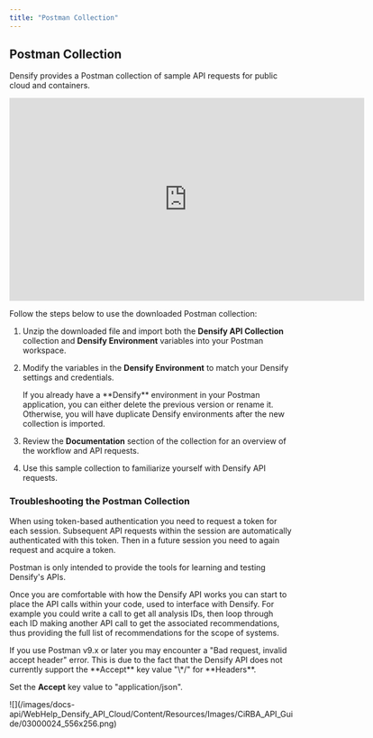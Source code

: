 ```yaml
---
title: "Postman Collection"
---
```


## Postman Collection

Densify provides a Postman collection of sample API requests for public cloud and containers.


<Accordion title="Video: Using the Postman Collection">
<iframe class="vidyard_iframe" src="https://player.vimeo.com/video/328411200" width="630" height="360" frameborder="0" webkitallowfullscreen="webkitallowfullscreen" mozallowfullscreen="mozallowfullscreen" allowfullscreen="allowfullscreen" msallowfullscreen="msallowfullscreen" oallowfullscreen="oallowfullscreen"></iframe>
</Accordion>


<Card
   horizontal
   title="Download the Densify Public Cloud Postman Collection (v4.1)"
   href="/docs-api/WebHelp_Densify_API_Cloud/Content/Resources/Collections/DensifyCCO_PostmanCollection.zip"
   icon="download"
/>

Follow the steps below to use the downloaded Postman collection:

1. Unzip the downloaded file and import both the **Densify API Collection** collection and **Densify Environment** variables into your Postman workspace.
2. Modify the variables in the **Densify Environment** to match your Densify settings and credentials.

   <Note>
   If you already have a **Densify** environment in your Postman application, you can either delete the previous version or rename it. Otherwise, you will have duplicate Densify environments after the new collection is imported.
   </Note>

3. Review the **Documentation** section of the collection for an overview of the workflow and API requests.
4. Use this sample collection to familiarize yourself with Densify API requests.

### Troubleshooting the Postman Collection

<AccordionGroup>
<Accordion title="Token Requests">
When using token-based authentication you need to request a token for each session. Subsequent API requests within the session are automatically authenticated with this token. Then in a future session you need to again request and acquire a token.

Postman is only intended to provide the tools for learning and testing Densify's APIs.

Once you are comfortable with how the Densify API works you can start to place the API calls within your code, used to interface with Densify. For example you could write a call to get all analysis IDs, then loop through each ID making another API call to get the associated recommendations, thus providing the full list of recommendations for the scope of systems.
</Accordion>

<Accordion title="&quot;Bad request, invalid accept header&quot; Error">
If you use Postman v9.x or later you may encounter a "Bad request, invalid accept header" error. This is due to the fact that the Densify API does not currently support the **Accept** key value "\*/" for **Headers**.

Set the **Accept** key value to "application/json".

<Accordion title="Figure: Postman Header Configuration">
![](/images/docs-api/WebHelp_Densify_API_Cloud/Content/Resources/Images/CiRBA_API_Guide/03000024_556x256.png)
</Accordion>

</Accordion>

</AccordionGroup>
